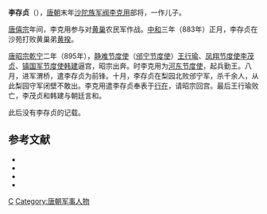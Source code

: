 {{expand|time=2017-01-16T08:02:05+00:00}}
'''李存贞'''（{{bd|9世纪||？|catIdx=L}}），[[唐朝|唐朝]]末年[[沙陀族|沙陀族]][[军阀|军阀]][[李克用|李克用]]部将，一作儿子。

[[唐僖宗|唐僖宗]]年间，李克用参与对[[黄巢|黄巢]]农民军作战。[[中和_(唐朝)|中和]]三年（883年）正月，李存贞在沙苑打败黄巢弟[[黄揆|黄揆]]。

[[唐昭宗|唐昭宗]][[乾宁|乾宁]]二年（895年），[[静难节度使|静难节度使]]（[[邠宁节度使|邠宁节度使]]）[[王行瑜|王行瑜]]、[[凤翔节度使|凤翔节度使]][[李茂贞|李茂贞]]、[[镇国军节度使|镇国军节度使]][[韩建|韩建]]逼宫，昭宗出奔。时李克用为[[河东节度使|河东节度使]]，起兵勤王。八月，进军渭桥，遣李存贞为前锋。十月，李存贞在梨园北败邠宁军，杀千余人，从此梨园守军闭壁不敢出。李克用遣李存贞奉表于[[行在|行在]]，请昭宗回宫。最后王行瑜败亡，李茂贞和韩建与朝廷言和。

此后没有李存贞的记载。

== 参考文献 ==
*{{Cite Wikisource|旧唐书/卷020上}}
*{{Cite Wikisource|新唐书/卷187}}
*{{Cite Wikisource|资治通鉴/卷255}}
*{{Cite Wikisource|资治通鉴/卷260}}

{{DEFAULTSORT:L}}
[[Category:李姓|C]]
[[Category:唐朝军事人物|Category:唐朝军事人物]]